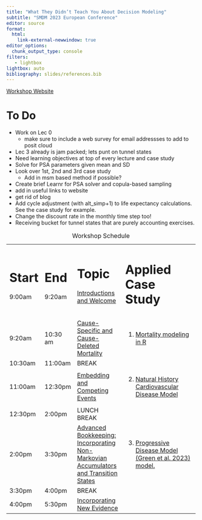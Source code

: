 ```yaml
---
title: "What They Didn’t Teach You About Decision Modeling"
subtitle: "SMDM 2023 European Conference"
editor: source
format: 
  html:
    link-external-newwindow: true
editor_options: 
  chunk_output_type: console
filters:
   - lightbox
lightbox: auto
bibliography: slides/references.bib
---
```


[Workshop Website](https://graveja0.github.io/SMDM-Europe-2023/)

# To Do

- Work on Lec 0 
    - make sure to include a web survey for email addressses to add to posit cloud
- Lec 3 already is jam packed; lets punt on tunnel states
- Need learning objectives at top of every lecture and case study
- Solve for PSA parameters given mean and SD
- Look over 1st, 2nd and 3rd case study
    - Add in msm based method if possible? 
- Create brief Learnr for PSA solver and copula-based sampling
- add in useful links to website
- get rid of blog
- Add cycle adjustment (with alt_simp+1) to life expectancy calculations. See the case study for example.
- Change the discount rate in the monthly time step too!
- Receiving bucket for tunnel states that are purely accounting exercises. 



+----------+----------+----------------------------------------------------------------------------------------------------------------------------+---------------------------------------------------------------------------------------------------------------------------------+----------+
| # Start  | # End    | # Topic                                                                                                                    | # Applied Case Study                                                                                                            |          |
|          |          |                                                                                                                            |                                                                                                                                 |          |
| 9:00am   | 9:20am   | [Introductions and Welcome](slides/00_welcome-and-intros.qmd)                                                              |                                                                                                                                 |          |
+----------+----------+----------------------------------------------------------------------------------------------------------------------------+---------------------------------------------------------------------------------------------------------------------------------+----------+
|          |          |                                                                                                                            |                                                                                                                                 |          |
+----------+----------+----------------------------------------------------------------------------------------------------------------------------+---------------------------------------------------------------------------------------------------------------------------------+----------+
| 9:20am   | 10:30 am | [Cause-Specific and Cause-Deleted Mortality](slides/01_mortality.qmd)                                                      | 1.  [Mortality modeling in R](https://graves-vanderbilt.shinyapps.io/1-mortality-modeling/)                              
|          |          |                                                                                                                            | 
+----------+----------+----------------------------------------------------------------------------------------------------------------------------+---------------------------------------------------------------------------------------------------------------------------------+----------+
| 10:30am  | 11:00am  | BREAK                                                                                                                      |                                                                                                                                 |          |
+----------+----------+----------------------------------------------------------------------------------------------------------------------------+---------------------------------------------------------------------------------------------------------------------------------+----------+
| 11:00am  | 12:30pm  | [Embedding and Competing Events](slides/02_competing-events.qmd)                                                           | 2.  [Natural History Cardiovascular Disease Model](https://graves-vanderbilt.shinyapps.io/3_cvd-model/)                         |          |
+----------+----------+----------------------------------------------------------------------------------------------------------------------------+---------------------------------------------------------------------------------------------------------------------------------+----------+
| 12:30pm  | 2:00pm   | LUNCH BREAK                                                                                                                |                                                                                                                                 |          |
+----------+----------+----------------------------------------------------------------------------------------------------------------------------+---------------------------------------------------------------------------------------------------------------------------------+----------+
| 2:00pm   | 3:30pm   | [Advanced Bookkeeping: Incorporating Non-Markovian Accumulators and Transition States](slides/03_advanced-bookkeeping.qmd) | 3.  [Progressive Disease Model (Green et al. 2023) model.](https://client.login.posit.cloud/oauth/login?show_auth=0&show_login=1)            |
+----------+----------+----------------------------------------------------------------------------------------------------------------------------+---------------------------------------------------------------------------------------------------------------------------------+----------+
| 3:30pm   | 4:00pm   | BREAK                                                                                                                      |                                                                                                                                 |          |
+----------+----------+----------------------------------------------------------------------------------------------------------------------------+---------------------------------------------------------------------------------------------------------------------------------+----------+
| 4:00pm   | 5:30pm   | [Incorporating New Evidence](slides/04_incorporating-new-evidence-and-uncertainty.qmd)                                     |       
+----------+----------+----------------------------------------------------------------------------------------------------------------------------+---------------------------------------------------------------------------------------------------------------------------------+----------+

: Workshop Schedule
